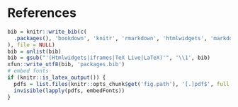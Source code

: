 
# References {-}

```r
bib = knitr::write_bib(c(
  .packages(), 'bookdown', 'knitr', 'rmarkdown', 'htmlwidgets', 'markdown',  'rmdformats'
), file = NULL)
bib = unlist(bib)
bib = gsub("'(Htmlwidgets|iframes|TeX Live|LaTeX)'", '\\1', bib)
xfun::write_utf8(bib, 'packages.bib')
# embed fonts
if (knitr::is_latex_output()) {
  pdfs = list.files(knitr::opts_chunk$get('fig.path'), '[.]pdf$', full.names = TRUE)
  invisible(lapply(pdfs, embedFonts))
}
```

<div id="refs"></div>

\newpage
